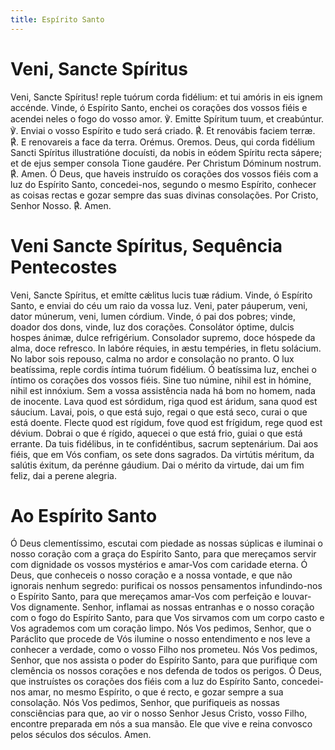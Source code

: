 ```yaml
---
title: Espírito Santo
---
```


# Veni, Sancte Spíritus

<div class="side-by-side not-content">
  <span class="text-justify">
    Veni, Sancte Spíritus! reple tuórum corda fidélium: et tui amóris in eis
    ignem accénde.
  </span>
  <span class="text-justify">
    Vinde, ó Espírito Santo, enchei os corações dos vossos fiéis e acendei neles
    o fogo do vosso amor.
  </span>
  <span class="text-justify">℣. Emitte Spíritum tuum, et creabúntur.</span>
  <span class="text-justify">
    ℣. Enviai o vosso Espírito e tudo será criado.
  </span>
  <span class="text-justify">
    <span class="text-red-500">℟.</span> Et renovábis faciem terræ.
  </span>
  <span class="text-justify">
    <span class="text-red-500">℟.</span> E renovareis a face da terra.
  </span>
  <span class="text-red-500 text-center">Orémus.</span>
  <span class="text-red-500 text-center">Oremos.</span>
  <span class="text-justify">
    Deus, qui corda fidélium Sancti Spíritus illustratióne docuísti, da nobis in
    eódem Spíritu recta sápere; et de ejus semper consola Tione gaudére. Per
    Christum Dóminum nostrum. <span class="text-red-500">℟.</span> Amen.
  </span>
  <span class="text-justify">
    Ó Deus, que haveis instruído os corações dos vossos fiéis com a luz do
    Espírito Santo, concedei-nos, segundo o mesmo Espírito, conhecer as coisas
    rectas e gozar sempre das suas divinas consolações. Por Cristo, Senhor
    Nosso. <span class="text-red-500">℟.</span> Amen.
  </span>
</div>

# Veni Sancte Spíritus, Sequência Pentecostes

<div class="side-by-side not-content">
  <span class="text-justify">
    Veni, Sancte Spíritus, et emítte cǽlitus lucis tuæ rádium.
  </span>
  <span class="text-justify">
    Vinde, ó Espírito Santo, e enviai do céu um raio da vossa luz.
  </span>
  <span class="text-justify">
    Veni, pater páuperum, veni, dator múnerum, veni, lumen córdium.
  </span>
  <span class="text-justify">
    Vinde, ó pai dos pobres; vinde, doador dos dons, vinde, luz dos corações.
  </span>
  <span class="text-justify">
    Consolátor óptime, dulcis hospes ánimæ, dulce re­fri­gérium.
  </span>
  <span class="text-justify">
    Consolador supremo, doce hóspede da alma, doce refresco.
  </span>
  <span class="text-justify">
    In labóre réquies, in æstu tempéries, in fletu solácium.
  </span>
  <span class="text-justify">
    No labor sois repouso, calma no ardor e consolação no pranto.
  </span>
  <span class="text-justify">
    O lux beatíssima, reple cordis íntima tuórum fidélium.
  </span>
  <span class="text-justify">
    Ó beatíssima luz, enchei o íntimo os corações dos vossos fiéis.
  </span>
  <span class="text-justify">
    Sine tuo númine, nihil est in hómine, nihil est innóxium.
  </span>
  <span class="text-justify">
    Sem a vossa assistência nada há bom no homem, nada de inocente.
  </span>
  <span class="text-justify">
    Lava quod est sórdidum, riga quod est áridum, sana quod est sáucium.
  </span>
  <span class="text-justify">
    Lavai, pois, o que está sujo, regai o que está seco, curai o que está
    doente.
  </span>
  <span class="text-justify">
    Flecte quod est rígidum, fove quod est frígidum, rege quod est dévium.
  </span>
  <span class="text-justify">
    Dobrai o que é rígido, aquecei o que está frio, guiai o que está errante.
  </span>
  <span class="text-justify">
    Da tuis fidélibus, in te con­fi­dén­tibus, sacrum sep­te­nárium.
  </span>
  <span class="text-justify">
    Dai aos fiéis, que em Vós confiam, os sete dons sagrados.
  </span>
  <span class="text-justify">
    Da virtútis méritum, da salútis éxitum, da perénne gáudium.
  </span>
  <span class="text-justify">
    Dai o mérito da virtude, dai um fim feliz, dai a perene alegria.
  </span>
</div>

# Ao Espírito Santo

Ó Deus clementíssimo, escutai com piedade as nossas súplicas e iluminai o nosso coração com a graça do Espírito Santo, para que mereçamos servir com dignidade os vossos mystérios e amar-Vos com caridade eterna. Ó Deus, que conheceis o nosso coração e a nossa vontade, e que não ignorais nenhum segredo: purificai os nossos pensamentos infundindo-nos o Espírito Santo, para que mereçamos amar-Vos com perfeição e louvar-Vos dignamente. Senhor, inflamai as nossas entranhas e o nosso coração com o fogo do Espírito Santo, para que Vos sirvamos com um corpo casto e Vos agrademos com um coração limpo. Nós Vos pedimos, Senhor, que o Paráclito que procede de Vós ilumine o nosso entendimento e nos leve a conhecer a verdade, como o vosso Filho nos prometeu. Nós Vos pedimos, Senhor, que nos assista o poder do Espírito Santo, para que purifique com clemência os nossos corações e nos defenda de todos os perigos. Ó Deus, que instruístes os corações dos fiéis com a luz do Espírito Santo, concedei-nos amar, no mesmo Espírito, o que é recto, e gozar sempre a sua consolação. Nós Vos pedimos, Senhor, que purifiqueis as nossas consciências para que, ao vir o nosso Senhor Jesus Cristo, vosso Filho, encontre preparada em nós a sua mansão. Ele que vive e reina convosco pelos séculos dos séculos. Amen.
